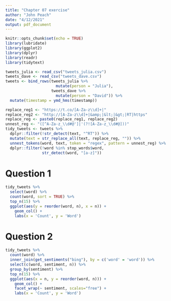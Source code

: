 ```yaml
---
title: "Chapter 07 exercise"
author: "John Peach"
date: "4/12/2021"
output: pdf_document
---
```


```r
knitr::opts_chunk$set(echo = TRUE)
library(lubridate)
library(ggplot2)
library(dplyr)
library(readr)
library(tidytext)
```

```r
tweets_julia <- read_csv("tweets_julia.csv")
tweets_dave <- read_csv("tweets_dave.csv")
tweets <- bind_rows(tweets_julia %>% 
                      mutate(person = "Julia"),
                    tweets_dave %>% 
                      mutate(person = "David")) %>% 
  mutate(timestamp = ymd_hms(timestamp))
```
```r
replace_reg1 <- "https://t.co/[A-Za-z\\d]+|"
replace_reg2 <- "http://[A-Za-z\\d]+|&amp;|&lt;|&gt;|RT|https"
replace_reg <- paste0(replace_reg1, replace_reg2)
unnest_reg <- "([^A-Za-z_\\d#@']|'(?![A-Za-z_\\d#@]))"
tidy_tweets <- tweets %>% 
  dplyr::filter(!str_detect(text, "^RT")) %>% 
  mutate(text = str_replace_all(text, replace_reg, "")) %>% 
  unnest_tokens(word, text, token = "regex", pattern = unnest_reg) %>% 
  dplyr::filter(!word %in% stop_words$word,
                str_detect(word, "[a-z]"))
```

# Question 1

```r
tidy_tweets %>% 
  select(word) %>% 
  count(word, sort = TRUE) %>% 
  top_n(15) %>% 
  ggplot(aes(y = reorder(word, n), x = n)) +
    geom_col() +
    labs(x = 'Count', y = 'Word')
```

# Question 2

```r


tidy_tweets %>% 
  count(word) %>% 
  inner_join(get_sentiments("bing"), by = c('word' = 'word')) %>% 
  select(c(word, sentiment, n)) %>% 
  group_by(sentiment) %>% 
  top_n(15) %>% 
  ggplot(aes(x = n, y = reorder(word, n))) +
    geom_col() + 
    facet_wrap(~ sentiment, scales="free") +
    labs(x = 'Count', y = 'Word')
  
```


